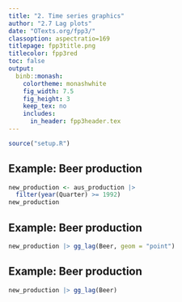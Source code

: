 ```yaml
---
title: "2. Time series graphics"
author: "2.7 Lag plots"
date: "OTexts.org/fpp3/"
classoption: aspectratio=169
titlepage: fpp3title.png
titlecolor: fpp3red
toc: false
output:
  binb::monash:
    colortheme: monashwhite
    fig_width: 7.5
    fig_height: 3
    keep_tex: no
    includes:
      in_header: fpp3header.tex
---
```


```r
source("setup.R")
```

## Example: Beer production
\fontsize{9}{9}\sf

```r
new_production <- aus_production |>
  filter(year(Quarter) >= 1992)
new_production
```

## Example: Beer production

```r
new_production |> gg_lag(Beer, geom = "point")
```

\only<2>{\begin{textblock}{5}(9,4)
\begin{block}{}
Each graph shows $y_t$ plotted against $y_{t-k}$ for
different values of $k$.
\end{block}
\end{textblock}}

## Example: Beer production

```r
new_production |> gg_lag(Beer)
```


\begin{textblock}{5}(9,4)
\begin{block}{}
Each graph shows $y_t$ plotted against $y_{t-k}$ for
different values of $k$.
\end{block}
\end{textblock}
